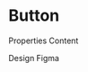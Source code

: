 

<!-- NOTES -->
<!-- Markdown as a child of JSX must be surrounded by empty lines. -->

# Button

<TabsState>
  <div id='Overview' title='Overview'>
    <MDXOverview />
  </div>
  <div id='Properties' title='Properties'>

Properties Content

  </div>
  <div id='Design' title='Design'>

Design Figma

  </div>
  <div id='Demos' title='Demos'>
    <Stories title="" includePrimary />
  </div>
</TabsState>
